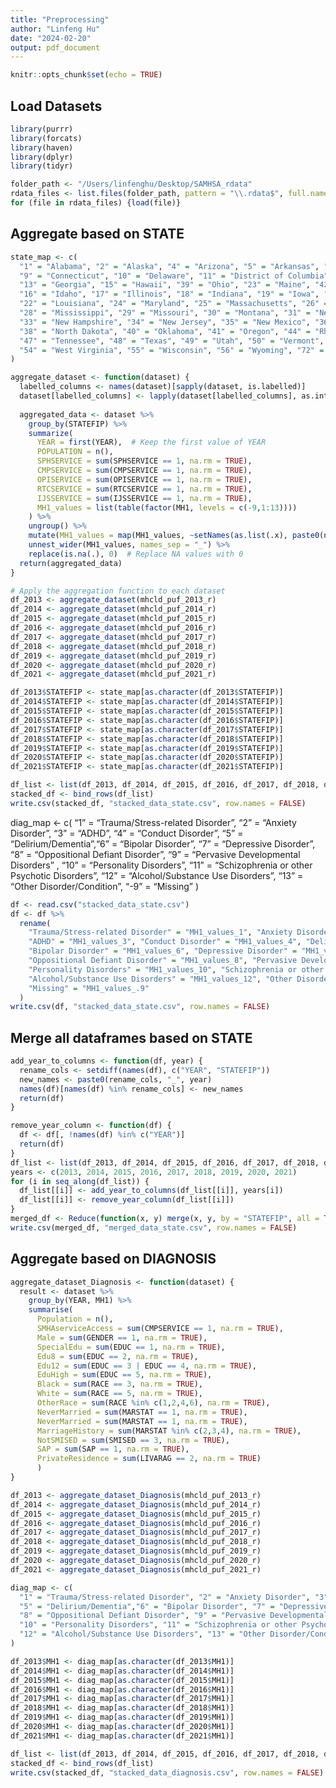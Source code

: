 ```yaml
---
title: "Preprocessing"
author: "Linfeng Hu"
date: "2024-02-20"
output: pdf_document
---
```


```r
knitr::opts_chunk$set(echo = TRUE)
```

## Load Datasets
```r
library(purrr)
library(forcats)
library(haven)
library(dplyr)
library(tidyr)

folder_path <- "/Users/linfenghu/Desktop/SAMHSA_rdata"
rdata_files <- list.files(folder_path, pattern = "\\.rdata$", full.names = TRUE)
for (file in rdata_files) {load(file)}
```

## Aggregate based on STATE

```r
state_map <- c(
  "1" = "Alabama", "2" = "Alaska", "4" = "Arizona", "5" = "Arkansas", "6" = "California", "8" = "Colorado",
  "9" = "Connecticut", "10" = "Delaware", "11" = "District of Columbia", "12" = "Florida",
  "13" = "Georgia", "15" = "Hawaii", "39" = "Ohio", "23" = "Maine", "42" = "Pennsylvania", "46" = "South Dakota",
  "16" = "Idaho", "17" = "Illinois", "18" = "Indiana", "19" = "Iowa", "20" = "Kansas", "21" = "Kentucky",
  "22" = "Louisiana", "24" = "Maryland", "25" = "Massachusetts", "26" = "Michigan", "27" = "Minnesota",
  "28" = "Mississippi", "29" = "Missouri", "30" = "Montana", "31" = "Nebraska", "32" = "Nevada",
  "33" = "New Hampshire", "34" = "New Jersey", "35" = "New Mexico", "36" = "New York", "37" = "North Carolina",
  "38" = "North Dakota", "40" = "Oklahoma", "41" = "Oregon", "44" = "Rhode Island", "45" = "South Carolina",
  "47" = "Tennessee", "48" = "Texas", "49" = "Utah", "50" = "Vermont", "51" = "Virginia", "53" = "Washington",
  "54" = "West Virginia", "55" = "Wisconsin", "56" = "Wyoming", "72" = "Puerto Rico", "99" = "Other Jurisdiction"
)
```

```r
aggregate_dataset <- function(dataset) {
  labelled_columns <- names(dataset)[sapply(dataset, is.labelled)]
  dataset[labelled_columns] <- lapply(dataset[labelled_columns], as.integer)
  
  aggregated_data <- dataset %>%
    group_by(STATEFIP) %>%
    summarize(
      YEAR = first(YEAR),  # Keep the first value of YEAR
      POPULATION = n(),
      SPHSERVICE = sum(SPHSERVICE == 1, na.rm = TRUE),  
      CMPSERVICE = sum(CMPSERVICE == 1, na.rm = TRUE),
      OPISERVICE = sum(OPISERVICE == 1, na.rm = TRUE),  
      RTCSERVICE = sum(RTCSERVICE == 1, na.rm = TRUE),  
      IJSSERVICE = sum(IJSSERVICE == 1, na.rm = TRUE),  
      MH1_values = list(table(factor(MH1, levels = c(-9,1:13))))
    ) %>%
    ungroup() %>%
    mutate(MH1_values = map(MH1_values, ~setNames(as.list(.x), paste0(names(.x))))) %>%
    unnest_wider(MH1_values, names_sep = "_") %>%
    replace(is.na(.), 0)  # Replace NA values with 0
  return(aggregated_data)
}
```

```r
# Apply the aggregation function to each dataset
df_2013 <- aggregate_dataset(mhcld_puf_2013_r)
df_2014 <- aggregate_dataset(mhcld_puf_2014_r)
df_2015 <- aggregate_dataset(mhcld_puf_2015_r)
df_2016 <- aggregate_dataset(mhcld_puf_2016_r)
df_2017 <- aggregate_dataset(mhcld_puf_2017_r)
df_2018 <- aggregate_dataset(mhcld_puf_2018_r)
df_2019 <- aggregate_dataset(mhcld_puf_2019_r)
df_2020 <- aggregate_dataset(mhcld_puf_2020_r)
df_2021 <- aggregate_dataset(mhcld_puf_2021_r)

df_2013$STATEFIP <- state_map[as.character(df_2013$STATEFIP)]
df_2014$STATEFIP <- state_map[as.character(df_2014$STATEFIP)]
df_2015$STATEFIP <- state_map[as.character(df_2015$STATEFIP)]
df_2016$STATEFIP <- state_map[as.character(df_2016$STATEFIP)]
df_2017$STATEFIP <- state_map[as.character(df_2017$STATEFIP)]
df_2018$STATEFIP <- state_map[as.character(df_2018$STATEFIP)]
df_2019$STATEFIP <- state_map[as.character(df_2019$STATEFIP)]
df_2020$STATEFIP <- state_map[as.character(df_2020$STATEFIP)]
df_2021$STATEFIP <- state_map[as.character(df_2021$STATEFIP)]
```

```r
df_list <- list(df_2013, df_2014, df_2015, df_2016, df_2017, df_2018, df_2019, df_2020, df_2021)
stacked_df <- bind_rows(df_list)
write.csv(stacked_df, "stacked_data_state.csv", row.names = FALSE)
```

diag_map <- c(
  "1" = "Trauma/Stress-related Disorder", "2" = "Anxiety Disorder", "3" = "ADHD", "4" = "Conduct Disorder", 
  "5" = "Delirium/Dementia","6" = "Bipolar Disorder", "7" = "Depressive Disorder", 
  "8" = "Oppositional Defiant Disorder", "9" = "Pervasive Developmental Disorders" ,
  "10" = "Personality Disorders", "11" = "Schizophrenia or other Psychotic Disorders",
  "12" = "Alcohol/Substance Use Disorders", "13" = "Other Disorder/Condition", "-9" = "Missing"
)

```r
df <- read.csv("stacked_data_state.csv")
df <- df %>%
  rename(
    "Trauma/Stress-related Disorder" = "MH1_values_1", "Anxiety Disorder" = "MH1_values_2", 
    "ADHD" = "MH1_values_3", "Conduct Disorder" = "MH1_values_4", "Delirium/Dementia" = "MH1_values_5",
    "Bipolar Disorder" = "MH1_values_6", "Depressive Disorder" = "MH1_values_7", 
    "Oppositional Defiant Disorder" = "MH1_values_8", "Pervasive Developmental Disorders" = "MH1_values_9", 
    "Personality Disorders" = "MH1_values_10", "Schizophrenia or other Psychotic Disorders" = "MH1_values_11",
    "Alcohol/Substance Use Disorders" = "MH1_values_12", "Other Disorder/Condition" = "MH1_values_13",
    "Missing" = "MH1_values_.9"
  )
write.csv(df, "stacked_data_state.csv", row.names = FALSE)
```


## Merge all dataframes based on STATE
```r
add_year_to_columns <- function(df, year) {
  rename_cols <- setdiff(names(df), c("YEAR", "STATEFIP"))
  new_names <- paste0(rename_cols, "_", year)
  names(df)[names(df) %in% rename_cols] <- new_names
  return(df)
}

remove_year_column <- function(df) {
  df <- df[, !names(df) %in% c("YEAR")]
  return(df)
}
df_list <- list(df_2013, df_2014, df_2015, df_2016, df_2017, df_2018, df_2019, df_2020, df_2021)
years <- c(2013, 2014, 2015, 2016, 2017, 2018, 2019, 2020, 2021)
for (i in seq_along(df_list)) {
  df_list[[i]] <- add_year_to_columns(df_list[[i]], years[i])
  df_list[[i]] <- remove_year_column(df_list[[i]])
}
merged_df <- Reduce(function(x, y) merge(x, y, by = "STATEFIP", all = TRUE), df_list)
write.csv(merged_df, "merged_data_state.csv", row.names = FALSE)
```




## Aggregate based on DIAGNOSIS
```r
aggregate_dataset_Diagnosis <- function(dataset) {
  result <- dataset %>%
    group_by(YEAR, MH1) %>%
    summarise(
      Population = n(),
      SMHAserviceAccess = sum(CMPSERVICE == 1, na.rm = TRUE),
      Male = sum(GENDER == 1, na.rm = TRUE),
      SpecialEdu = sum(EDUC == 1, na.rm = TRUE),
      Edu8 = sum(EDUC == 2, na.rm = TRUE),
      Edu12 = sum(EDUC == 3 | EDUC == 4, na.rm = TRUE),
      EduHigh = sum(EDUC == 5, na.rm = TRUE),
      Black = sum(RACE == 3, na.rm = TRUE),
      White = sum(RACE == 5, na.rm = TRUE),
      OtherRace = sum(RACE %in% c(1,2,4,6), na.rm = TRUE),
      NeverMarried = sum(MARSTAT == 1, na.rm = TRUE),
      NeverMarried = sum(MARSTAT == 1, na.rm = TRUE),
      MarriageHistory = sum(MARSTAT %in% c(2,3,4), na.rm = TRUE),
      NotSMISED = sum(SMISED == 3, na.rm = TRUE),
      SAP = sum(SAP == 1, na.rm = TRUE),
      PrivateResidence = sum(LIVARAG == 2, na.rm = TRUE)
      )
}
```

```r
df_2013 <- aggregate_dataset_Diagnosis(mhcld_puf_2013_r)
df_2014 <- aggregate_dataset_Diagnosis(mhcld_puf_2014_r)
df_2015 <- aggregate_dataset_Diagnosis(mhcld_puf_2015_r)
df_2016 <- aggregate_dataset_Diagnosis(mhcld_puf_2016_r)
df_2017 <- aggregate_dataset_Diagnosis(mhcld_puf_2017_r)
df_2018 <- aggregate_dataset_Diagnosis(mhcld_puf_2018_r)
df_2019 <- aggregate_dataset_Diagnosis(mhcld_puf_2019_r)
df_2020 <- aggregate_dataset_Diagnosis(mhcld_puf_2020_r)
df_2021 <- aggregate_dataset_Diagnosis(mhcld_puf_2021_r)
```

```r
diag_map <- c(
  "1" = "Trauma/Stress-related Disorder", "2" = "Anxiety Disorder", "3" = "ADHD", "4" = "Conduct Disorder", 
  "5" = "Delirium/Dementia","6" = "Bipolar Disorder", "7" = "Depressive Disorder", 
  "8" = "Oppositional Defiant Disorder", "9" = "Pervasive Developmental Disorders" ,
  "10" = "Personality Disorders", "11" = "Schizophrenia or other Psychotic Disorders",
  "12" = "Alcohol/Substance Use Disorders", "13" = "Other Disorder/Condition", "-9" = "Missing"
)
```

```r
df_2013$MH1 <- diag_map[as.character(df_2013$MH1)]
df_2014$MH1 <- diag_map[as.character(df_2014$MH1)]
df_2015$MH1 <- diag_map[as.character(df_2015$MH1)]
df_2016$MH1 <- diag_map[as.character(df_2016$MH1)]
df_2017$MH1 <- diag_map[as.character(df_2017$MH1)]
df_2018$MH1 <- diag_map[as.character(df_2018$MH1)]
df_2019$MH1 <- diag_map[as.character(df_2019$MH1)]
df_2020$MH1 <- diag_map[as.character(df_2020$MH1)]
df_2021$MH1 <- diag_map[as.character(df_2021$MH1)]
```


```r
df_list <- list(df_2013, df_2014, df_2015, df_2016, df_2017, df_2018, df_2019, df_2020, df_2021)
stacked_df <- bind_rows(df_list)
write.csv(stacked_df, "stacked_data_diagnosis.csv", row.names = FALSE)
```

